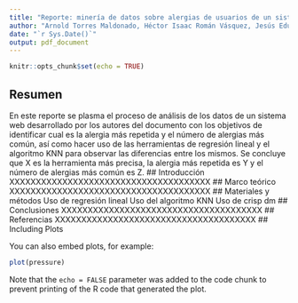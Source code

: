 ```yaml
---
title: "Reporte: minería de datos sobre alergias de usuarios de un sistema web de recetas"
author: "Arnold Torres Maldonado, Héctor Isaac Román Vásquez, Jesús Eduardo Guijarro Saldaña, Omar Montoya Romero"
date: "`r Sys.Date()`"
output: pdf_document
---
```


```r
knitr::opts_chunk$set(echo = TRUE)
```
## Resumen
En este reporte se plasma el proceso de análisis de los datos de un sistema web desarrollado por los autores del documento con los objetivos de identificar cual es la alergia más repetida y el número de alergias más común, así como hacer uso de las herramientas de regresión lineal y el algoritmo KNN para observar las diferencias entre los mismos. Se concluye que X es la herramienta más precisa, la alergia más repetida es Y y el número de alergias más común es Z.
## Introducción
XXXXXXXXXXXXXXXXXXXXXXXXXXXXXXXXXXXXXX
## Marco teórico
XXXXXXXXXXXXXXXXXXXXXXXXXXXXXXXXXXXXXX
## Materiales y métodos
Uso de regresión lineal
Uso del algoritmo KNN
Uso de crisp dm
## Conclusiones
XXXXXXXXXXXXXXXXXXXXXXXXXXXXXXXXXXXXXX
## Referencias
XXXXXXXXXXXXXXXXXXXXXXXXXXXXXXXXXXXXXX
## Including Plots

You can also embed plots, for example:

```r
plot(pressure)
```

Note that the `echo = FALSE` parameter was added to the code chunk to prevent printing of the R code that generated the plot.
